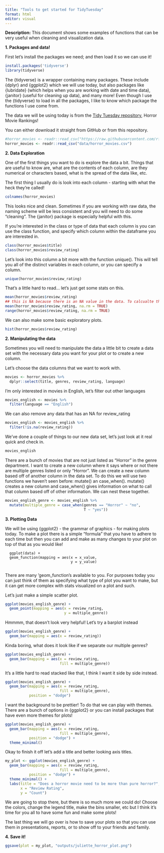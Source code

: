 ```yaml
---
title: "Tools to get started for TidyTuesday"
format: html
editor: visual
---
```


**Description:** This document shows some examples of functions that can be very useful when cleaning and visualization data. 


**1. Packages and data!**

First let's install the packages we need; and then load it so we can use it!

```r
install.packages('tidyverse')
library(tidyverse)
```

The {tidyverse} is a wrapper containing many packages. These include {dplyr} and {ggplot2} which we will use today, but also packages like {lubridate} (which helps when you are working with date and time data), {janitor} (useful for cleaning up data), and many more! Even though I use the {tidyverse} to load in all the packages, I like to know which package the functions I use come from.

The data we will be using today is from the [Tidy Tuesday repository](https://github.com/rfordatascience/tidytuesday/tree/master/data/2019/2019-10-22), Horror Movie Rankings!

You can either download it straight from GitHub or from this repository.

```r
#horror_movies <- readr::read_csv("https://raw.githubusercontent.com/rfordatascience/tidytuesday/master/data/2019/2019-10-22/horror_movies.csv")
horror_movies <- readr::read_csv("data/horror_movies.csv")
```

**2. Data Exploration**

One of the first things you want to do is explore the data a bit. Things that are useful to know are, what are the contents of each column, are they numerical or characters based, what is the spread of the data like, etc. 


The first thing I usually do is look into each column - starting with what the heck they're called!

```r
colnames(horror_movies)
```

This looks nice and clean. Sometimes if you are working with raw data, the naming scheme will be less consistent and you will need to do some "cleaning". The {janitor} package is especially helpful with this.

If you're interested in the class or type of data that each column is you can use the class function, and specify which column within the dataframe you are interested in. 
```r
class(horror_movies$title)
class(horror_movies$review_rating)
```
Let's look into this column a bit more with the function unique(). This will tell you all of the distinct variables in each column, or you can specify a column.

```r
unique(horror_movies$review_rating)
```

That's a little hard to read... let's just get some stats on this.
```r
mean(horror_movies$review_rating)
## this is NA because there is an NA value in the data. To calcualte the mean without the NA value do this:
mean(horror_movies$review_rating, na.rm = TRUE)
range(horror_movies$review_rating, na.rm = TRUE)
```
We can also make some basic exploratory plots.
```r
hist(horror_movies$review_rating)
```

**2. Manipulating the data**

Sometimes you will need to manipulate the data a little bit to create a data set with the necessary data you want for your plot or to create a new column.

Let's choose the data columns that we want to work with.
```r
movies <- horror_movies %>% 
  dplyr::select(title, genres, review_rating, language)
```

I'm only interested in movies in English, let's filter out other languages
```r
movies_english <- movies %>% 
  filter(language == "English")
```

We can also remove any data that has an NA for review_rating
```r
movies_english <- movies_english %>% 
  filter(!is.na(review_rating))
```

We've done a couple of things to our new data set, let's just look at it real quick and check in.
```r
movies_english
```

There are a bunch of movies that are not just listed as "Horror" in the genre department. I want to create a new column where it says where or not there are multiple genres listed or only "Horror". We can create a new column based off of another column in the data set. To do this we will use two functions we haven't seen before: mutate() an case_when(). mutate() creates a new column and case_when() gives information on what to call that column based off of other information. We can nest these together.
```r
movies_english_genre <- movies_english %>% 
  mutate(multiple_genre = case_when(genres == "Horror" ~ "no",
                                    T ~ "yes"))
```

**3. Plotting Data**

We will be using {ggplot2} - the grammar of graphics -  for making plots today. To make a plot there is a simple "formula" that you have to adhere to each time but then you can add and make as many changes to your plot on top of that as you would like!

      ggplot(data) +
      geom_function(mapping = aes(x = x_value,
                                  y = y_value)
                                  
There are many 'geom_function's available to you. For purposes today you can just think of them as specifying what type of plot you want to make, but it can get more complex with stats visualized on a plot and such.

Let's just make a simple scatter plot.

```r
ggplot(movies_english_genre) +
  geom_point(mapping = aes(x = review_rating,
                           y = multiple_genre))
```
 
Hmmmm, that doesn't look very helpful! Let's try a barplot instead
 
```r
ggplot(movies_english_genre) +
  geom_bar(mapping = aes(x = review_rating)) 
```
 Kinda boring, what does it look like if we separate our multiple genres?
 
```r
ggplot(movies_english_genre) +
  geom_bar(mapping = aes(x = review_rating, 
                         fill = multiple_genre)) 
```
 
It's a little hard to read stacked like that, I think I want it side by side instead.

```r
ggplot(movies_english_genre) +
  geom_bar(mapping = aes(x = review_rating, 
                         fill = multiple_genre),
           position = "dodge") 
```

I want the background to be prettier! To do that we can play with themes. There are a bunch of options in {ggplot2} or you can install packages that have even more themes for plots!

```r
ggplot(movies_english_genre) +
  geom_bar(mapping = aes(x = review_rating, 
                         fill = multiple_genre),
           position = "dodge") +
  theme_minimal()
```

Okay to finish it off let's add a title and better looking axis titles.

```r
my_plot <- ggplot(movies_english_genre) +
  geom_bar(mapping = aes(x = review_rating, 
                         fill = multiple_genre),
           position = "dodge") +
  theme_minimal() +
  labs(title = "Does a horror movie need to be more than pure horror?",
       x = "Review Rating",
       y = "Count")
```

We are going to stop there, but there is so much more we could do! Choose the colors, change the legend title, make the bins smaller, etc but I think it's time for you all to have some fun and make some plots!

The last thing we will go over is how to save your plots so that you can use them in presentations, reports, or to show off to your friends and family.

**4. Save it!**

```r
ggsave(plot = my_plot, "outputs/juliette_horror_plot.png")
```




